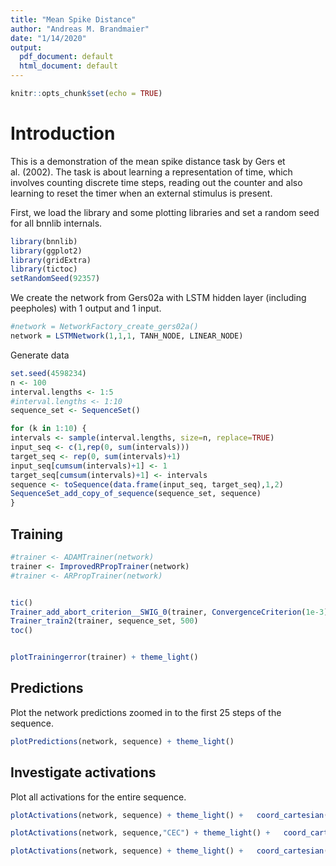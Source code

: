```yaml
---
title: "Mean Spike Distance"
author: "Andreas M. Brandmaier"
date: "1/14/2020"
output:
  pdf_document: default
  html_document: default
---
```


```r
knitr::opts_chunk$set(echo = TRUE)
```

# Introduction

This is a demonstration of the mean spike distance task by Gers et al. (2002). The task is about learning a representation of time, which involves counting discrete time steps, reading out the counter and also learning to reset the timer when an external stimulus is present.

First, we load the library and some plotting libraries and set a random seed for all bnnlib internals.

```r
library(bnnlib)
library(ggplot2)
library(gridExtra)
library(tictoc)
setRandomSeed(92357)
```

We create the network from Gers02a with LSTM hidden layer (including peepholes) with 1 output and 1 input.
```r
#network = NetworkFactory_create_gers02a()
network = LSTMNetwork(1,1,1, TANH_NODE, LINEAR_NODE)
```

Generate data
```r
set.seed(4598234)
n <- 100
interval.lengths <- 1:5
#interval.lengths <- 1:10
sequence_set <- SequenceSet()

for (k in 1:10) {
intervals <- sample(interval.lengths, size=n, replace=TRUE)
input_seq <- c(1,rep(0, sum(intervals)))
target_seq <- rep(0, sum(intervals)+1)
input_seq[cumsum(intervals)+1] <- 1
target_seq[cumsum(intervals)+1] <- intervals
sequence <- toSequence(data.frame(input_seq, target_seq),1,2)
SequenceSet_add_copy_of_sequence(sequence_set, sequence)
}
```

## Training

```r
#trainer <- ADAMTrainer(network)
trainer <- ImprovedRPropTrainer(network)
#trainer <- ARPropTrainer(network)


tic()
Trainer_add_abort_criterion__SWIG_0(trainer, ConvergenceCriterion(1e-3),10)
Trainer_train2(trainer, sequence_set, 500)
toc()


plotTrainingerror(trainer) + theme_light()
```

## Predictions

Plot the network predictions zoomed in to the first 25 steps of the sequence.
```r
plotPredictions(network, sequence) + theme_light()
```

## Investigate activations

Plot all activations for the entire sequence.

```r
plotActivations(network, sequence) + theme_light() +   coord_cartesian(xlim=c(0,25))

plotActivations(network, sequence,"CEC") + theme_light() +   coord_cartesian(xlim=c(0,25))

plotActivations(network, sequence) + theme_light() +   coord_cartesian(xlim=c(0,25))
```